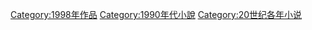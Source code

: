 [[Category:1998年作品|Category:1998年作品]]
[[Category:1990年代小說|Category:1990年代小說]]
[[Category:20世纪各年小说|Category:20世纪各年小说]]